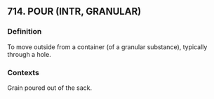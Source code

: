 ## 714. POUR (INTR, GRANULAR)
### Definition
To move outside from a container (of a granular substance), typically through a hole.

### Contexts
Grain poured out of the sack.

